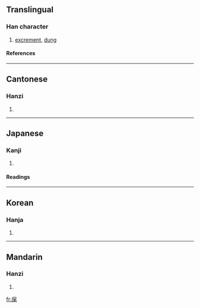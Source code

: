 ==Translingual==
===Han character===
{{Han char|rn=44|rad=尸|as=06|sn=9|four=7729<sub>4</sub>|canj=尸火木 (SFD)}}
# [[excrement]], [[dung]]
====References====
{{Han ref|kx=0301.250|dkj=07689|dj=0598.150|hdz=20973.060|uh=5C4E|ud=23630|bh=ABCB|bd=43979}}
----
==Cantonese==
===Hanzi===
{{yue-hanzi|jyut=|y=si2}}
# {{defn|Cantonese}}
----
==Japanese==
===Kanji===
{{ja-kanji|grade=|rs=尸06}}
# {{defn|Japanese}} 
====Readings====
{{ja-readings|on=[[し]] (shi), [[き]] (ki)|kun=[[くそ]] (kuso)}}
----
==Korean==
===Hanja===
{{ko-hanja|hangeul=시|rv=si|mr=si}}
# {{defn|Korean}}
----
==Mandarin==
===Hanzi===
{{cmn-hanzi|pin=[[shǐ]] (shi3)|wg=shih<sup>3</sup>}}
# {{defn|Mandarin}}

[[fr:屎]]